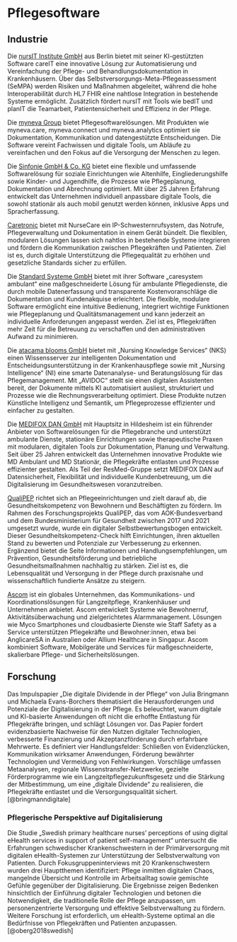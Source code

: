 # Pflegesoftware

## Industrie

Die [nursIT Institute GmbH](https://nursit.de/nursit-home) aus Berlin bietet mit seiner KI-gestützten Software careIT eine innovative Lösung zur Automatisierung und Vereinfachung der Pflege- und Behandlungsdokumentation in Krankenhäusern. Über das Selbstversorgungs-Meta-Pflegeassessment (SeMPA) werden Risiken und Maßnahmen abgeleitet, während die hohe Interoperabilität durch HL7 FHIR eine nahtlose Integration in bestehende Systeme ermöglicht. Zusätzlich fördert nursIT mit Tools wie bedIT und planIT die Teamarbeit, Patientensicherheit und Effizienz in der Pflege.

Die [myneva Group](https://www.myneva.eu/de) bietet Pflegesoftwarelösungen. Mit Produkten wie myneva.care, myneva.connect und myneva.analytics optimiert sie Dokumentation, Kommunikation und datengestützte Entscheidungen. Die Software vereint Fachwissen und digitale Tools, um Abläufe zu vereinfachen und den Fokus auf die Versorgung der Menschen zu legen.

Die [Sinfonie GmbH & Co. KG](https://sinfonie.de/) bietet eine flexible und umfassende Softwarelösung für soziale Einrichtungen wie Altenhilfe, Eingliederungshilfe sowie Kinder- und Jugendhilfe, die Prozesse wie Pflegeplanung, Dokumentation und Abrechnung optimiert. Mit über 25 Jahren Erfahrung entwickelt das Unternehmen individuell anpassbare digitale Tools, die sowohl stationär als auch mobil genutzt werden können, inklusive Apps und Spracherfassung.

[Caretronic](https://caretronic.com/de/startseite/) bietet mit NurseCare ein IP-Schwesternrufsystem, das Notrufe, Pflegeverwaltung und Dokumentation in einem Gerät bündelt. Die flexiblen, modularen Lösungen lassen sich nahtlos in bestehende Systeme integrieren und fördern die Kommunikation zwischen Pflegekräften und Patienten. Ziel ist es, durch digitale Unterstützung die Pflegequalität zu erhöhen und gesetzliche Standards sicher zu erfüllen.

Die [Standard Systeme GmbH](https://www.standardsysteme-software.de/software/ambulante-pflege/) bietet mit ihrer Software „caresystem ambulant“ eine maßgeschneiderte Lösung für ambulante Pflegedienste, die durch mobile Datenerfassung und transparente Kostenvoranschläge die Dokumentation und Kundenakquise erleichtert. Die flexible, modulare Software ermöglicht eine intuitive Bedienung, integriert wichtige Funktionen wie Pflegeplanung und Qualitätsmanagement und kann jederzeit an individuelle Anforderungen angepasst werden. Ziel ist es, Pflegekräften mehr Zeit für die Betreuung zu verschaffen und den administrativen Aufwand zu minimieren.

Die [atacama blooms GmbH](https://www.atacama-blooms.de/) bietet mit „Nursing Knowledge Services“ (NKS) einen Wissensserver zur intelligenten Dokumentation und Entscheidungsunterstützung in der Krankenhauspflege sowie mit „Nursing Intelligence“ (NI) eine smarte Datenanalyse- und Beratungslösung für das Pflegemanagement. Mit „AVIDOC“ stellt sie einen digitalen Assistenten bereit, der Dokumente mittels KI automatisiert ausliest, strukturiert und Prozesse wie die Rechnungsverarbeitung optimiert. Diese Produkte nutzen Künstliche Intelligenz und Semantik, um Pflegeprozesse effizienter und einfacher zu gestalten.

Die [MEDIFOX DAN GmbH](https://www.medifoxdan.de/) mit Hauptsitz in Hildesheim ist ein führender Anbieter von Softwarelösungen für die Pflegebranche und unterstützt ambulante Dienste, stationäre Einrichtungen sowie therapeutische Praxen mit modularen, digitalen Tools zur Dokumentation, Planung und Verwaltung. Seit über 25 Jahren entwickelt das Unternehmen innovative Produkte wie MD Ambulant und MD Stationär, die Pflegekräfte entlasten und Prozesse effizienter gestalten. Als Teil der ResMed-Gruppe setzt MEDIFOX DAN auf Datensicherheit, Flexibilität und individuelle Kundenbetreuung, um die Digitalisierung im Gesundheitswesen voranzutreiben.

[QualiPEP](https://qualipep-gesundheitskompetenz.de/) richtet sich an Pflegeeinrichtungen und zielt darauf ab, die Gesundheitskompetenz von Bewohnern und Beschäftigten zu fördern. Im Rahmen des Forschungsprojekts QualiPEP, das vom AOK-Bundesverband und dem Bundesministerium für Gesundheit zwischen 2017 und 2021 umgesetzt wurde, wurde ein digitaler Selbstbewertungsbogen entwickelt. Dieser Gesundheitskompetenz-Check hilft Einrichtungen, ihren aktuellen Stand zu bewerten und Potenziale zur Verbesserung zu erkennen. Ergänzend bietet die Seite Informationen und Handlungsempfehlungen, um Prävention, Gesundheitsförderung und betriebliche Gesundheitsmaßnahmen nachhaltig zu stärken. Ziel ist es, die Lebensqualität und Versorgung in der Pflege durch praxisnahe und wissenschaftlich fundierte Ansätze zu steigern.

[Ascom](https://www.ascom.com/de/losungen/langzeitpflege/) ist ein globales Unternehmen, das Kommunikations- und Koordinationslösungen für Langzeitpflege, Krankenhäuser und Unternehmen anbietet. Ascom entwickelt Systeme wie Bewohnerruf, Aktivitätsüberwachung und zielgerichtetes Alarmmanagement. Lösungen wie Myco Smartphones und cloudbasierte Dienste wie Staff Safety as a Service unterstützen Pflegekräfte und Bewohner:innen, etwa bei AnglicareSA in Australien oder Allium Healthcare in Singapur. Ascom kombiniert Software, Mobilgeräte und Services für maßgeschneiderte, skalierbare Pflege- und Sicherheitslösungen.

## Forschung

Das Impulspapier „Die digitale Dividende in der Pflege“ von Julia Bringmann und Michaela Evans-Borchers thematisiert die Herausforderungen und Potenziale der Digitalisierung in der Pflege. Es beleuchtet, warum digitale und KI-basierte Anwendungen oft nicht die erhoffte Entlastung für Pflegekräfte bringen, und schlägt Lösungen vor. Das Papier fordert evidenzbasierte Nachweise für den Nutzen digitaler Technologien, verbesserte Finanzierung und Akzeptanzförderung durch erfahrbare Mehrwerte. Es definiert vier Handlungsfelder: Schließen von Evidenzlücken, Kommunikation wirksamer Anwendungen, Förderung bewährter Technologien und Vermeidung von Fehlwirkungen. Vorschläge umfassen Metaanalysen, regionale Wissenstransfer-Netzwerke, gezielte Förderprogramme wie ein Langzeitpflegezukunftsgesetz und die Stärkung der Mitbestimmung, um eine „digitale Dividende“ zu realisieren, die Pflegekräfte entlastet und die Versorgungsqualität sichert. [@bringmanndigitale]

### Pflegerische Perspektive auf Digitalisierung

Die Studie „Swedish primary healthcare nurses’ perceptions of using digital eHealth services in support of patient self-management“ untersucht die Erfahrungen schwedischer Krankenschwestern in der Primärversorgung mit digitalen eHealth-Systemen zur Unterstützung der Selbstverwaltung von Patienten. Durch Fokusgruppeninterviews mit 20 Krankenschwestern wurden drei Hauptthemen identifiziert: Pflege inmitten digitalen Chaos, mangelnde Übersicht und Kontrolle im Arbeitsalltag sowie gemischte Gefühle gegenüber der Digitalisierung. Die Ergebnisse zeigen Bedenken hinsichtlich der Einführung digitaler Technologien und betonen die Notwendigkeit, die traditionelle Rolle der Pflege anzupassen, um personenzentrierte Versorgung und effektive Selbstverwaltung zu fördern. Weitere Forschung ist erforderlich, um eHealth-Systeme optimal an die Bedürfnisse von Pflegekräften und Patienten anzupassen. [@oberg2018swedish]
